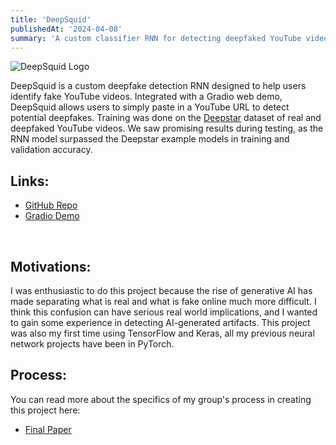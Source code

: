 ```yaml
---
title: 'DeepSquid'
publishedAt: '2024-04-08'
summary: 'A custom classifier RNN for detecting deepfaked YouTube videos.'
---
```

<div className="flex justify-center space-x-4 my-8">
    <img alt="DeepSquid Logo" src="/images/deepsquid.png" style={{height: "20%", maxWidth: "250px"}}/>
</div>

DeepSquid is a custom deepfake detection RNN designed to help users identify fake YouTube videos. Integrated with a Gradio web demo, DeepSquid allows users to simply paste in a YouTube URL to detect potential deepfakes. Training was done on the <a href="https://www.zerofox.com/deepstar-open-source-toolkit/" className="dark:hover:text-neutral-400">Deepstar</a> dataset of real and deepfaked YouTube videos. We saw promising results during testing, as the RNN model surpassed the Deepstar example models in training and validation accuracy.

<div>
    <h2 className="mb-4 font-semibold tracking-tighter">Links:</h2>
    <ul id={"list"}>
        <li>
            <a href={"https://github.com/MaxHuber888/DeepSquid"} className="dark:hover:text-neutral-400">GitHub
                Repo</a>
        </li>
        <li>
            <a href={"https://huggingface.co/spaces/maxhuber/deepsquid"} className="dark:hover:text-neutral-400">Gradio
                Demo</a>
        </li>
    </ul>
    <br/>
</div>

## Motivations:

I was enthusiastic to do this project because the rise of generative AI has made separating what is real and what is fake online much more difficult. I think this confusion can have serious real world implications, and I wanted to gain some experience in detecting AI-generated artifacts. This project was also my first time using TensorFlow and Keras, all my previous neural network projects have been in PyTorch.

## Process:

You can read more about the specifics of my group's process in creating this project here:

<div>
    <ul id={"list"}>
        <li>
            <a href={"/files/deepsquid.pdf"} className="dark:hover:text-neutral-400">Final Paper</a>
        </li>
    </ul>
    <br/>
</div>

